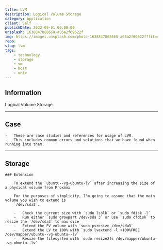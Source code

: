 ```yaml
---
title: LVM
description: Logical Volume Storage
category: Application
client: Self
publishDate: 2022-09-01 00:00:00
unsplash: 1638847868668-a05a2f69622f
img: https://images.unsplash.com/photo-1638847868668-a05a2f69622f?fit=crop&w=1400&h=700&q=75
repo:
slug: lvm
tags:
    - technology
    - storage
    - vm
    - host
    - unix
---
```



<MDXJS>

## Information

Logical Volume Storage


</MDXJS>

---

<MDXJS>

## Case

    -   These are case studies and references for usage of LVM.
    -   This includes common errors and solutions that we have found when running into them.


</MDXJS>

---

<MDXJS>

## Storage

    ### Extension

        To extend the `ubuntu--vg-ubuntu-lv` after increasing the size of a physical volume from Proxmox

        For the purposes of simplicity, I'm going to assume that the main volume you wish to extend is
        `/dev/sda3`.

        -   Check the current size with `sudo lsblk` or `sudo fdisk -l`
        -   Run either `sudo growpart /dev/sda 3` or use `sudo cfdisk` to resize the `/dev/sda3` to max size
        -   Extend the PV volume with `sudo pvresize /dev/sda3`
        -   Extend the LV to 100% with `sudo lvextend -l +100%FREE /dev/mapper/ubuntu--vg-ubuntu--lv`
        -   Resize the filesystem with `sudo resize2fs /dev/mapper/ubuntu--vg-ubuntu--lv`

</MDXJS>